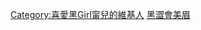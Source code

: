 {{Userbox
|border-c=#000000
|border-s=1
|id-c=#6495ED
|info-c=#ADDFAD
|info-s=10
|id=[[File:2007TaipeiITMonth ChineseGamer HeiSeHuiMeiMei Mini Xiao-chieh Chang.jpg|45px]]
|info=  這位用戶是'''[[張甯兒|甯兒]]的忠實粉絲'''。
}}
[[Category:喜愛黑Girl甯兒的維基人]]
<noinclude>
[[Category:藝人用戶框模板|黑澀會美眉]]
</noinclude>